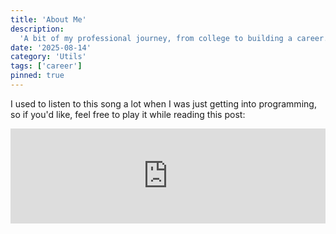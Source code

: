 ```yaml
---
title: 'About Me'
description:
  'A bit of my professional journey, from college to building a career.'
date: '2025-08-14'
category: 'Utils'
tags: ['career']
pinned: true
---
```


I used to listen to this song a lot when I was just getting into programming, so
if you'd like, feel free to play it while reading this post:

<iframe
  style={{ borderRadius: '12px' }}
  src='https://open.spotify.com/embed/track/21AUdfi6fLFDp9JuNcHsfS?utm_source=generator&theme=0'
  width='100%'
  height='152'
  frameBorder='0'
  allowFullScreen
  allow='autoplay; clipboard-write; encrypted-media; fullscreen; picture-in-picture'
  loading='lazy'
/>

# 1. Who am I?

My name is Gabriel Duete. I've been working as a Web Developer since 2021, and
I'm currently a Front-End Developer at Juntos Somos Mais.

I'm a big fan of open source and have made a few contributions throughout my
career: writing articles ([dev.to](https://dev.to/gabrielduete),
[tabnews](https://www.tabnews.com.br/gabrielduete), and now here, haha), opening
and interacting with PRs and issues on
[GitHub](https://github.com/gabrielduete), answering questions on
[Stack Overflow](https://stackoverflow.com/users/16782642/gabriel-duete) in both
EN and PT-BR, and participating in community events, especially with
[He4rt Developers](https://heartdevs.com/).

**Technologies I’ve worked with include**: _JavaScript, TypeScript, React,
Next.js, Vue, Nuxt.js, Web Components, Stencil, CSS preprocessors (Tailwind,
SASS, Styled-components, Chakra UI, Ionic, etc...), AWS, Sentry, Git, GitHub,
Unit Testing, E2E Testing, CI/CD, Software Architecture, Clean Architecture,
TDD, OOP._

# 2. Career

## <strong>2.1 How I got into tech</strong>

Around the age of 16 or 17, I got to know the tech world better through my best
friend and my brother. Right away, I felt like it matched perfectly with my
personal goals and ambitions.

That’s when I decided to dive into it and start my journey to become a
developer.

## <strong>2.2 College Journey</strong>

To do that, I needed to get into a public university through Brazil’s national
entrance exam (ENEM). Thankfully, I got a good score on the 2018 exam and was
accepted into IFCE – Crato Campus in 2019!

Besides improving my programming fundamentals, I made amazing friends who I
carry in my heart wherever I go. I’m so grateful to have met them, they made a
huge difference in my life. I thank God for placing them in my path. Love you
all! ❤️

During my second or third semester, something unexpected happened: the COVID-19
pandemic. Classes were suspended for “just 15 days”, and ended up being on hold
for almost 3 years. It took a while for the institute to adapt to remote
learning.

Despite the initial frustration, I saw it as a chance to fully focus on my
career, and that’s how I started paving my way to my first job in tech.

In the meantime, a good friend of mine, Wilton, invited me to work on some
freelance projects. I styled a website using Bootstrap and solved a few
programming challenges. That was my first taste of making money from code. From
there, I created a study roadmap and dove deeper into the field.

## <strong>2.3 First Job!</strong>

In October 2021, the #He4rtConf2021 event took place with several talks and a
recruiting initiative from Juntos Somos Mais. During the event, I applied for a
Junior Front-End position. I went through the interview, and didn’t get the job.

But thankfully, the recruiter liked my profile and marked my name for a
potential internship. A few days later, they called me, and I accepted!

I started as an intern in a super strong technical team. I was lucky to work
with people who taught me a lot and helped shape my vision as a professional.
True role models, both in coding and in teamwork and career mindset. From
leadership to front-end to back-end, i learned from everyone.

Today, I’m a full-time developer and have been with the company for nearly 4
years, involved in lots of projects and different technologies. Still growing,
learning, and thankful for every person who’s been part of this journey.

## <strong>2.4 First International Freela!</strong>

In 2024, I landed my first freelance project for an international client, thanks
to a referral from my buddy Rickelme. I teamed up with a friend, and we’ve been
working on it, still in the MVP phase, but once it launches, I’ll definitely
post about it here.

## <strong>3. Final Thoughts</strong>

That’s it! A small recap of my journey so far. I’ll probably use this blog to
post about the articles and projects I work on, so feel free to explore, read,
comment, share ideas... thanks a lot for stopping by! God bless!

#### 4. Easter Egg

##### Came here from the easter egg tip? Try hovering your mouse over the footer and use the console to see the progress, hehe.
